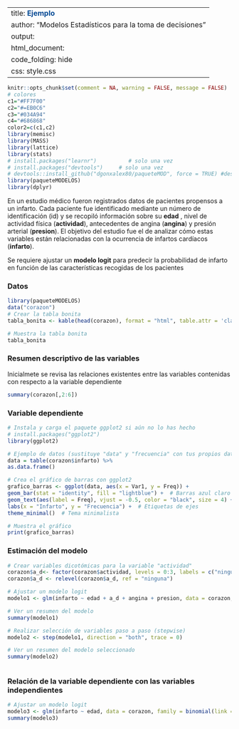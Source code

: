 ------
title: <span style="color:#034a94"> **Ejemplo**</span>
author: "Modelos Estadísticos para la toma de decisiones"
output:
html_document:
code_folding: hide
css: style.css
---

```r
knitr::opts_chunk$set(comment = NA, warning = FALSE, message = FALSE)
# colores
c1="#FF7F00"
c2="#=EB0C6"
c3="#034A94"
c4="#686868"
color2=c(c1,c2)
library(memisc)
library(MASS)
library(lattice)
library(stats)
# install.packages("learnr")          # solo una vez
# install.packages("devtools")     # solo una vez
# devtools::install_github("dgonxalex80/paqueteMOD", force = TRUE) #descarga paquete nivelatorioEST
library(paqueteMODELOS)
library(dplyr)
```


En un estudio médico fueron registrados datos de pacientes propensos a un infarto. Cada paciente fue identificado mediante un número de identificación (id) y se recopiló información sobre su **edad** , nivel de actividad física (**actividad**), antecedentes de angina (**angina**) y presión arterial (**presion**). El objetivo del estudio fue el de analizar cómo estas variables están relacionadas con la ocurrencia de infartos cardíacos (**infarto**). 

Se requiere ajustar un **modelo logit** para predecir la probabilidad de infarto en función de las características recogidas de los pacientes

### Datos

```r
library(paqueteMODELOS)
data("corazon")
# Crear la tabla bonita
tabla_bonita <- kable(head(corazon), format = "html", table.attr = 'class="table table-striped"')

# Muestra la tabla bonita
tabla_bonita

```

### Resumen descriptivo de las variables

Inicialmete se revisa las relaciones existentes entre las variables contenidas con respecto a la variable dependiente



```r
summary(corazon[,2:6])
```


### Variable dependiente

```r
# Instala y carga el paquete ggplot2 si aún no lo has hecho
# install.packages("ggplot2")
library(ggplot2)

# Ejemplo de datos (sustituye "data" y "frecuencia" con tus propios datos)
data = table(corazon$infarto) %>%
as.data.frame()

# Crea el gráfico de barras con ggplot2
grafico_barras <- ggplot(data, aes(x = Var1, y = Freq)) +
geom_bar(stat = "identity", fill = "lightblue") +  # Barras azul claro
geom_text(aes(label = Freq), vjust = -0.5, color = "black", size = 4) +  # Etiquetas de frecuencia encima de las barras
labs(x = "Infarto", y = "Frecuencia") +  # Etiquetas de ejes
theme_minimal()  # Tema minimalista

# Muestra el gráfico
print(grafico_barras)

```


### Estimación del modelo


```r
# Crear variables dicotómicas para la variable "actividad"
corazon$a_d<- factor(corazon$actividad, levels = 0:3, labels = c("ninguna", "minima", "moderada", "mas_que_moderada"))
corazon$a_d <- relevel(corazon$a_d, ref = "ninguna")

# Ajustar un modelo logit
modelo1 <- glm(infarto ~ edad + a_d + angina + presion, data = corazon, family = binomial(link = "logit"))

# Ver un resumen del modelo
summary(modelo1)

# Realizar selección de variables paso a paso (stepwise)
modelo2 <- step(modelo1, direction = "both", trace = 0)

# Ver un resumen del modelo seleccionado
summary(modelo2)


```

```r


```

### Relación de la variable dependiente con las variables independientes





```r

# Ajustar un modelo logit
modelo3 <- glm(infarto ~ edad, data = corazon, family = binomial(link = "logit"))
summary(modelo3)

```

